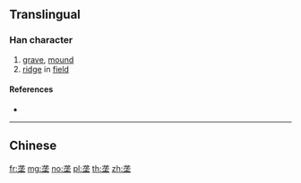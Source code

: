 {{character info/new}}
{{also|壟}}
==Translingual==

===Han character===
{{Han char|rn=32|rad=土|as=05|sn=8|four=|canj=IPG,XIPG|ids=⿱龙土}}

# [[grave]], [[mound]]
# [[ridge]] in [[field]]

====References====
* {{Han ref|kx=0227.271|hdz=10430.060|uh=5784|ud=22404}}

----

==Chinese==
{{zh-see|壟}}

[[fr:垄]]
[[mg:垄]]
[[no:垄]]
[[pl:垄]]
[[th:垄]]
[[zh:垄]]